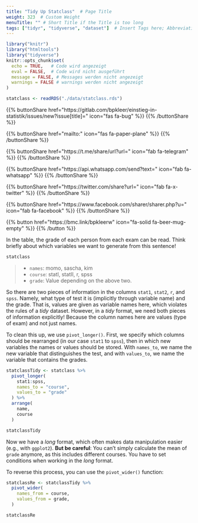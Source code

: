 ```yaml
---
title: "Tidy Up Statclass"  # Page Title
weight: 323  # Custom Weight 
menuTitle: "" # Short Title if the Title is too long
tags: ["tidyr", "tidyverse", "dataset"]  # Insert Tags here; Abbreviation of what happens on the page
---
```

```r
library("knitr")
library("htmltools")
library("tidyverse")
knitr::opts_chunk$set(
  echo = TRUE,   # Code wird angezeigt
  eval = FALSE,  # Code wird nicht ausgeführt
  message = FALSE, # Messages werden nicht angezeigt
  warnings = FALSE # warnings werden nicht angezeigt
)

statclass <- readRDS("./data/statclass.rds")
```

{{% buttonShare href=\"https\:\/\/gitlab.com\/bpkleer\/einstieg-in-statistik\/issues\/new?issue[title]=\" icon=\"fas fa-bug\" %}} {{% /buttonShare %}} 

{{% buttonShare href=\"mailto\:\" icon=\"fas fa-paper-plane\" %}} {{% /buttonShare %}}

{{% buttonShare href=\"https\:\/\/t.me\/share\/url?url=\" icon=\"fab fa-telegram\" %}} {{% /buttonShare %}}

{{% buttonShare href=\"https\:\/\/api.whatsapp.com\/send?text=\" icon=\"fab fa-whatsapp\" %}} {{% /buttonShare %}}

{{% buttonShare href=\"https\:\/\/twitter.com\/share?url=\" icon=\"fab fa-x-twitter\" %}} {{% /buttonShare %}}

{{% buttonShare href=\"https\:\/\/www.facebook.com\/sharer\/sharer.php?u=\" icon=\"fab fa-facebook\" %}} {{% /buttonShare %}}

{{% button href=\"https\:\/\/bmc.link\/bpkleerw\" icon=\"fa-solid fa-beer-mug-empty\" %}} {{% /button %}}

In the table, the grade of each person from each exam can be read. Think briefly about which variables we want to generate from this sentence!

```r
statclass
```

> - `names`: momo, sascha, kim
> - `course`: statI, statII, r, spss
> - `grade`: Value depending on the above two.

So there are two pieces of information in the columns `stat1`, `stat2`, `r`, and `spss`. Namely, what type of test it is (implicitly through variable name) and the grade. That is, values are given as variable names here, which violates the rules of a *tidy* dataset. However, in a *tidy* format, we need both pieces of information explicitly! Because the column names here are values (type of exam) and not just names.

To clean this up, we use `pivot_longer()`. First, we specify which columns should be rearranged (in our case `stat1` to `spss`), then in which new variables the names or values should be stored. With `names_to`, we name the new variable that distinguishes the test, and with `values_to`, we name the variable that contains the grades. 

``` r
statclassTidy <- statclass %>% 
  pivot_longer(
    stat1:spss, 
    names_to = "course", 
    values_to = "grade"
  ) %>% 
  arrange(
    name,
    course
  )

statclassTidy
```

Now we have a *long* format, which often makes data manipulation easier (e.g., with `ggplot2`). **But be careful**: You can't simply calculate the mean of `grade` anymore, as this includes different courses. You have to set conditions when working in the *long* format.

To reverse this process, you can use the `pivot_wider()` function:
``` r
statclassRe <- statclassTidy %>% 
  pivot_wider(
    names_from = course, 
    values_from = grade, 
  )

statclassRe
```
